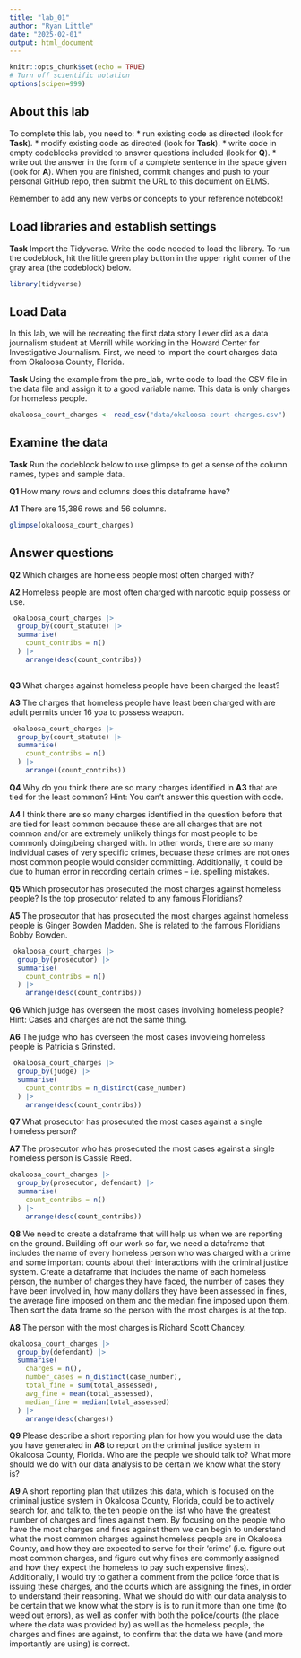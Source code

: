 ```yaml
---
title: "lab_01"
author: "Ryan Little"
date: "2025-02-01"
output: html_document
---
```


```r
knitr::opts_chunk$set(echo = TRUE)
# Turn off scientific notation
options(scipen=999)
```

## About this lab

To complete this lab, you need to: \* run existing code as directed (look for **Task**). \* modify existing code as directed (look for **Task**). \* write code in empty codeblocks provided to answer questions included (look for **Q**). \* write out the answer in the form of a complete sentence in the space given (look for **A**). When you are finished, commit changes and push to your personal GitHub repo, then submit the URL to this document on ELMS.

Remember to add any new verbs or concepts to your reference notebook!

## Load libraries and establish settings

**Task** Import the Tidyverse. Write the code needed to load the library. To run the codeblock, hit the little green play button in the upper right corner of the gray area (the codeblock) below.

```r
library(tidyverse)
```

## Load Data

In this lab, we will be recreating the first data story I ever did as a data journalism student at Merrill while working in the Howard Center for Investigative Journalism. First, we need to import the court charges data from Okaloosa County, Florida.

**Task** Using the example from the pre_lab, write code to load the CSV file in the data file and assign it to a good variable name. This data is only charges for homeless people.

```r
okaloosa_court_charges <- read_csv("data/okaloosa-court-charges.csv")
```

## Examine the data

**Task** Run the codeblock below to use glimpse to get a sense of the column names, types and sample data.

**Q1** How many rows and columns does this dataframe have?

**A1** There are 15,386 rows and 56 columns.

```r
glimpse(okaloosa_court_charges)
```

## Answer questions

**Q2** Which charges are homeless people most often charged with?

**A2** Homeless people are most often charged with narcotic equip possess or use.

```r
 okaloosa_court_charges |>
  group_by(court_statute) |>
  summarise(
    count_contribs = n()
  ) |>
    arrange(desc(count_contribs))
  
```

**Q3** What charges against homeless people have been charged the least?

**A3** The charges that homeless people have least been charged with are adult permits under 16 yoa to possess weapon.

```r
 okaloosa_court_charges |>
  group_by(court_statute) |>
  summarise(
    count_contribs = n()
  ) |>
    arrange((count_contribs))
```

**Q4** Why do you think there are so many charges identified in **A3** that are tied for the least common? Hint: You can't answer this question with code.

**A4** I think there are so many charges identified in the question before that are tied for least common because these are all charges that are not common and/or are extremely unlikely things for most people to be commonly doing/being charged with. In other words, there are so many individual cases of very specific crimes, becuase these crimes are not ones most common people would consider committing. Additionally, it could be due to human error in recording certain crimes -- i.e. spelling mistakes.

**Q5** Which prosecutor has prosecuted the most charges against homeless people? Is the top prosecutor related to any famous Floridians?

**A5** The prosecutor that has prosecuted the most charges against homeless people is Ginger Bowden Madden. She is related to the famous Floridians Bobby Bowden.

```r
 okaloosa_court_charges |>
  group_by(prosecutor) |>
  summarise(
    count_contribs = n()
  ) |>
    arrange(desc(count_contribs))
```


**Q6** Which judge has overseen the most cases involving homeless people? Hint: Cases and charges are not the same thing.

**A6** The judge who has overseen the most cases invovleing homeless people is Patricia s Grinsted.

```r
 okaloosa_court_charges |>
  group_by(judge) |>
  summarise(
    count_contribs = n_distinct(case_number)
  ) |>
    arrange(desc(count_contribs))
```

**Q7** What prosecutor has prosecuted the most cases against a single homeless person?

**A7** The prosecutor who has prosecuted the most cases against a single homeless person is Cassie Reed.

```r
okaloosa_court_charges |>
  group_by(prosecutor, defendant) |>
  summarise(
    count_contribs = n()
  ) |>
    arrange(desc(count_contribs))
```

**Q8** We need to create a dataframe that will help us when we are reporting on the ground. Building off our work so far, we need a dataframe that includes the name of every homeless person who was charged with a crime and some important counts about their interactions with the criminal justice system. Create a dataframe that includes the name of each homeless person, the number of charges they have faced, the number of cases they have been involved in, how many dollars they have been assessed in fines, the average fine imposed on them and the median fine imposed upon them. Then sort the data frame so the person with the most charges is at the top. 

**A8** The person with the most charges is Richard Scott Chancey.

```r
okaloosa_court_charges |>
  group_by(defendant) |>
  summarise(
    charges = n(), 
    number_cases = n_distinct(case_number),
    total_fine = sum(total_assessed),
    avg_fine = mean(total_assessed),
    median_fine = median(total_assessed)
  ) |>
    arrange(desc(charges))
```

**Q9** Please describe a short reporting plan for how you would use the data you have generated in **A8** to report on the criminal justice system in Okaloosa County, Florida. Who are the people we should talk to? What more should we do with our data analysis to be certain we know what the story is?

**A9** A short reporting plan that utilizes this data, which is focused on the criminal justice system in Okaloosa County, Florida, could be to actively search for, and talk to, the ten people on the list who have the greatest number of charges and fines against them. By focusing on the people who have the most charges and fines against them we can begin to understand what the most common charges against homeless people are in Okaloosa County, and how they are expected to serve for their 'crime' (i.e. figure out most common charges, and figure out why fines are commonly assigned and how they expect the homeless to pay such expensive fines). Additionally, I would try to gather a comment from the police force that is issuing these charges, and the courts which are assigning the fines, in order to understand their reasoning. 
What we should do with our data analysis to be certain that we know what the story is is to run it more than one time (to weed out errors), as well as confer with both the police/courts (the place where the data was provided by) as well as the homeless people, the charges and fines are against, to confirm that the data we have (and more importantly are using) is correct.

